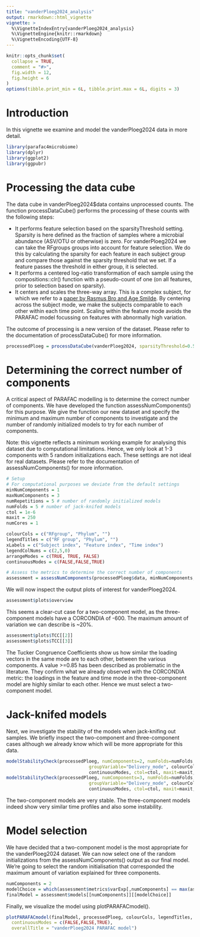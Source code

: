 ```yaml
---
title: "vanderPloeg2024_analysis"
output: rmarkdown::html_vignette
vignette: >
  %\VignetteIndexEntry{vanderPloeg2024_analysis}
  %\VignetteEngine{knitr::rmarkdown}
  %\VignetteEncoding{UTF-8}
---
```


```r
knitr::opts_chunk$set(
  collapse = TRUE,
  comment = "#>",
  fig.width = 12,
  fig.height = 6
)
options(tibble.print_min = 6L, tibble.print.max = 6L, digits = 3)
```

# Introduction
In this vignette we examine and model the vanderPloeg2024 data in more detail.

```r
library(parafac4microbiome)
library(dplyr)
library(ggplot2)
library(ggpubr)
```

# Processing the data cube
The data cube in vanderPloeg2024$data contains unprocessed counts. The function processDataCube() performs the processing of these counts with the following steps:

*   It performs feature selection based on the sparsityThreshold setting. Sparsity is here defined as the fraction of samples where a microbial abundance (ASV/OTU or otherwise) is zero. For vanderPloeg2024 we can take the RFgroups groups into account for feature selection. We do this by calculating the sparsity for each feature in each subject group and compare those against the sparsity threshold that we set. If a feature passes the threshold in either group, it is selected.
*   It performs a centered log-ratio transformation of each sample using the compositions::clr() function with a pseudo-count of one (on all features, prior to selection based on sparsity).
*   It centers and scales the three-way array. This is a complex subject, for which we refer to a [paper by Rasmus Bro and Age Smilde](https://doi.org/10.1002/cem.773). By centering across the subject mode, we make the subjects comparable to each other within each time point. Scaling within the feature mode avoids the PARAFAC model focussing on features with abnormally high variation.

The outcome of processing is a new version of the dataset. Please refer to the documentation of processDataCube() for more information.

```r
processedPloeg = processDataCube(vanderPloeg2024, sparsityThreshold=0.50, considerGroups=TRUE, groupVariable="RFgroup", centerMode=1, scaleMode=2)
```

# Determining the correct number of components
A critical aspect of PARAFAC modelling is to determine the correct number of components. We have developed the function assessNumComponents() for this purpose. We give the function our new dataset and specify the minimum and maximum number of components to investigate and the number of randomly initialized models to try for each number of components.

Note: this vignette reflects a minimum working example for analysing this dataset due to computational limitations. Hence, we only look at 1-3 components with 5 random initializations each. These settings are not ideal for real datasets. Please refer to the documentation of assessNumComponents() for more information.

```r
# Setup
# For computational purposes we deviate from the default settings
minNumComponents = 1
maxNumComponents = 3
numRepetitions = 5 # number of randomly initialized models
numFolds = 5 # number of jack-knifed models
ctol = 1e-6
maxit = 250
numCores = 1

colourCols = c("RFgroup", "Phylum", "")
legendTitles = c("RF group", "Phylum", "")
xLabels = c("Subject index", "Feature index", "Time index")
legendColNums = c(2,5,0)
arrangeModes = c(TRUE, TRUE, FALSE)
continuousModes = c(FALSE,FALSE,TRUE)

# Assess the metrics to determine the correct number of components
assessment = assessNumComponents(processedPloeg$data, minNumComponents, maxNumComponents, numRepetitions, ctol=ctol, maxit=maxit, numCores=numCores)
```

We will now inspect the output plots of interest for vanderPloeg2024.

```r
assessment$plots$overview
```
This seems a clear-cut case for a two-component model, as the three-component models have a CORCONDIA of -600. The maximum amount of variation we can describe is ~20%.

```r
assessment$plots$TCC[[2]]
assessment$plots$TCC[[3]]
```
The Tucker Congruence Coefficients show us how similar the loading vectors in the same mode are to each other, between the various components. A value >=0.85 has been described as problematic in the literature. They confirm what we already observed with the CORCONDIA metric: the loadings in the feature and time mode in the three-component model are highly similar to each other. Hence we must select a two-component model.

# Jack-knifed models
Next, we investigate the stability of the models when jack-knifing out samples. We briefly inspect the two-component and three-component cases although we already know which will be more appropriate for this data.

```r
modelStabilityCheck(processedPloeg, numComponents=2, numFolds=numFolds, considerGroups=TRUE,
                               groupVariable="Delivery_mode", colourCols, legendTitles, xLabels, legendColNums, arrangeModes,
                               continuousModes, ctol=ctol, maxit=maxit, numCores=numCores)$plot
modelStabilityCheck(processedPloeg, numComponents=3, numFolds=numFolds, considerGroups=TRUE,
                               groupVariable="Delivery_mode", colourCols, legendTitles, xLabels, legendColNums, arrangeModes,
                               continuousModes, ctol=ctol, maxit=maxit, numCores=numCores)$plot
```

The two-component models are very stable. The three-component models indeed show very similar time profiles and also some instability.

# Model selection
We have decided that a two-component model is the most appropriate for the vanderPloeg2024 dataset. We can now select one of the random initializations from the assessNumComponents() output as our final model. We're going to select the random initialisation that corresponded the maximum amount of variation explained for three components.

```r
numComponents = 2
modelChoice = which(assessment$metrics$varExp[,numComponents] == max(assessment$metrics$varExp[,numComponents]))
finalModel = assessment$models[[numComponents]][[modelChoice]]
```

Finally, we visualize the model using plotPARAFACmodel().

```r
plotPARAFACmodel(finalModel, processedPloeg, colourCols, legendTitles, xLabels, legendColNums, arrangeModes,
  continuousModes = c(FALSE,FALSE,TRUE),
  overallTitle = "vanderPloeg2024 PARAFAC model")
```
